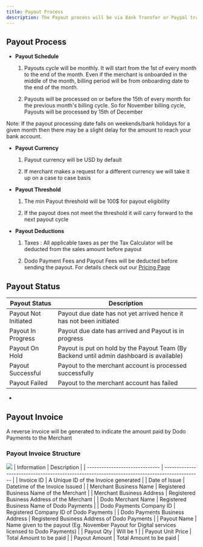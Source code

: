 ```yaml
---
title: Payout Process
description: The Payout process will be via Bank Transfer or Paypal transfer as per merchant preference
---
```


## **Payout Process**

* **Payout Schedule**

  1. Payouts cycle will be monthly. It will start from the 1st of every month to the end of the month. Even if the merchant is onboarded in the middle of the month, billing period will be from onboarding date to the end of the month.

  2. Payouts will be processed on or before the 15th of every month for the previous month's billing cycle. So for November billing cycle, Payouts will be processed by 15th of December&#x20;

Note: If the payout processing date falls on weekends/bank holidays for a given month then there may be a slight delay for the amount to reach your bank account.

* **Payout Currency**

  1. Payout currency will be USD by default

  2. If merchant makes a request for a different currency we will take it up on a case to case basis

* **Payout Threshold**

  1. The min Payout threshold will be 100$ for payout eligibility

  2. If the payout does not meet the threshold it will carry forward to the next payout cycle

* **Payout Deductions**

  1. Taxes : All applicable taxes as per the Tax Calculator will be deducted from the sales amount before payout

  2. Dodo Payment Fees and Payout Fees will be deducted before sending the payout. For details check out our [Pricing Page](/miscellaneous/pricing-and-fee-structure)

## **Payout Status**

| Payout Status        | Description                                                                              |
| -------------------- | ---------------------------------------------------------------------------------------- |
| Payout Not Initiated | Payout due date has not yet arrived hence it has not been initiated                      |
| Payout In Progress   | Payout due date has arrived and Payout is in progress                                    |
| Payout On Hold       | Payout is put on hold by the Payout Team (By Backend until admin dashboard is available) |
| Payout Successful    | Payout to the merchant account is processed successfully                                 |
| Payout Failed        | Payout to the merchant account has failed                                                |

*

## Payout Invoice

A reverse invoice will be generated to indicate the amount paid by Dodo Payments to the Merchant

### Payout Invoice Structure

  <Frame>
    <img src="/images/payouts/payout-process/Invoice - Payout.png" />
  </Frame>
| Information                    | Description                                                                                   |
| ------------------------------ | --------------------------------------------------------------------------------------------- |
| Invoice ID                     | A Unique ID of the Invoice generated                                                          |
| Date of Issue                  | Datetime of the Invoice Issued                                                                |
| Merchant Business Name         | Registered Business Name of the Merchant                                                      |
| Merchant Business Address      | Registered Business Address of the Merchant                                                   |
| Dodo Merchant Name             | Registered Business Name of Dodo Payments                                                     |
| Dodo Payments Company ID       | Registered Company ID of Dodo Payments                                                        |
| Dodo Payments Business Address | Registered Business Address of Dodo Payments                                                  |
| Payout Name                    | Name given to the payout (Eg. November Payout for Digital services licensed to Dodo Payments) |
| Payout Qty                     | Will be 1                                                                                     |
| Payout Unit Price              | Total Amount to be paid                                                                       |
| Payout Amount                  | Total Amount to be paid                                                                       |